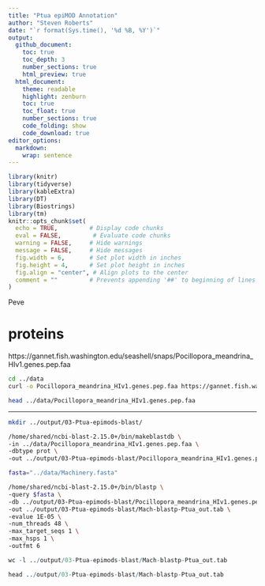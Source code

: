 ```yaml
---
title: "Ptua epiMOD Annotation"
author: "Steven Roberts"
date: "`r format(Sys.time(), '%d %B, %Y')`"  
output: 
  github_document:
    toc: true
    toc_depth: 3
    number_sections: true
    html_preview: true
  html_document:
    theme: readable
    highlight: zenburn
    toc: true
    toc_float: true
    number_sections: true
    code_folding: show
    code_download: true
editor_options: 
  markdown: 
    wrap: sentence
---
```


```r
library(knitr)
library(tidyverse)
library(kableExtra)
library(DT)
library(Biostrings)
library(tm)
knitr::opts_chunk$set(
  echo = TRUE,         # Display code chunks
  eval = FALSE,         # Evaluate code chunks
  warning = FALSE,     # Hide warnings
  message = FALSE,     # Hide messages
  fig.width = 6,       # Set plot width in inches
  fig.height = 4,      # Set plot height in inches
  fig.align = "center", # Align plots to the center
  comment = ""         # Prevents appending '##' to beginning of lines in code output
)
```


Peve

# proteins 
https://gannet.fish.washington.edu/seashell/snaps/Pocillopora_meandrina_HIv1.genes.pep.faa



```bash
cd ../data
curl -o Pocillopora_meandrina_HIv1.genes.pep.faa https://gannet.fish.washington.edu/seashell/snaps/Pocillopora_meandrina_HIv1.genes.pep.faa

```


```bash
head ../data/Pocillopora_meandrina_HIv1.genes.pep.faa
```



---

```bash
mkdir ../output/03-Ptua-epimods-blast/

/home/shared/ncbi-blast-2.15.0+/bin/makeblastdb \
-in ../data/Pocillopora_meandrina_HIv1.genes.pep.faa \
-dbtype prot \
-out ../output/03-Ptua-epimods-blast/Pocillopora_meandrina_HIv1.genes.pep
```





```bash
fasta="../data/Machinery.fasta"

/home/shared/ncbi-blast-2.15.0+/bin/blastp \
-query $fasta \
-db ../output/03-Ptua-epimods-blast/Pocillopora_meandrina_HIv1.genes.pep \
-out ../output/03-Ptua-epimods-blast/Mach-blastp-Ptua_out.tab \
-evalue 1E-05 \
-num_threads 48 \
-max_target_seqs 1 \
-max_hsps 1 \
-outfmt 6
```

```r
wc -l ../output/03-Ptua-epimods-blast/Mach-blastp-Ptua_out.tab
```

```r
head ../output/03-Ptua-epimods-blast/Mach-blastp-Ptua_out.tab
```